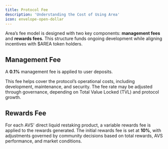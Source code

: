 ```yaml
---
title: Protocol Fee
description: 'Understanding the Cost of Using Area'
icon: envelope-open-dollar
---
```


Area’s fee model is designed with two key components: **management fees** and **rewards fees**. This structure funds ongoing development while aligning incentives with $AREA token holders.

## Management Fee
A **0.1%** management fee is applied to user deposits. 

This fee helps cover the protocol’s operational costs, including development, maintenance, and security. The fee rate may be adjusted through governance, depending on Total Value Locked (TVL) and protocol growth.

## Rewards Fee
For each AVS' direct liquid restaking product, a variable rewards fee is applied to the rewards generated. The initial rewards fee is set at **10%**, with adjustments governed by community decisions based on total rewards, AVS performance, and market conditions.

